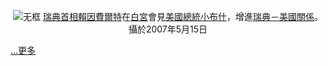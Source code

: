 <div style="text-align: center;">
[[File:Bush-Reinfeldt.jpg|无框]]
[[瑞典首相|瑞典首相]][[弗雷德里克·賴因費爾特|賴因費爾特]]在[[白宮|白宮]]會見[[美國總統|美國總統]][[小布什|小布什]]，增進[[瑞典－美國關係|瑞典－美國關係]]。<br>攝於2007年5月15日
</div>

[[Portal:国际关系/推介图片/存档|…更多]]